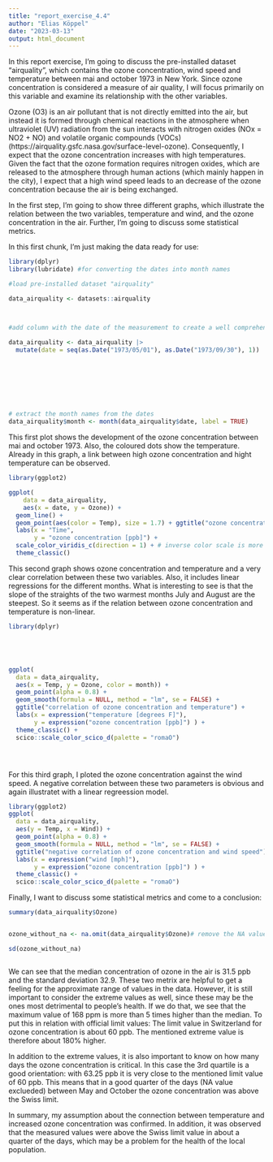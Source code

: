 ```yaml
---
title: "report_exercise_4.4"
author: "Elias Köppel"
date: "2023-03-13"
output: html_document
---
```


In this report exercise, I'm going to discuss the pre-installed dataset "airquality", which contains the ozone concentration, wind speed and temperature between mai and october 1973 in New York. Since ozone concentration is considered a measure of air quality, I will focus primarily on this variable and examine its relationship with the other variables. 

Ozone (O3) is an air pollutant that is not directly emitted into the air, but instead it is formed through chemical reactions in the atmosphere when ultraviolet (UV) radiation from the sun interacts with nitrogen oxides (NOx = NO2 + NO) and volatile organic compounds (VOCs) (https://airquality.gsfc.nasa.gov/surface-level-ozone). Consequently, I expect that the ozone concentration increases with high temperatures. Given the fact that the ozone formation requires nitrogen oxides, which are  released to the atmosphere through human actions (which mainly happen in the city), I expect that a high wind speed leads to an decrease of the ozone concentration because the air is being exchanged.  

In the first step, I'm going to show three different graphs, which illustrate the relation between the two variables, temperature and wind, and the ozone concentration in the air. Further, I'm going to discuss some statistical metrics. 




In this first chunk, I'm just making the data ready for use:
```r
library(dplyr)
library(lubridate) #for converting the dates into month names

#load pre-installed dataset "airquality"

data_airquality <- datasets::airquality



#add column with the date of the measurement to create a well comprehensible timeline in the following plots

data_airquality <- data_airquality |> 
  mutate(date = seq(as.Date("1973/05/01"), as.Date("1973/09/30"), 1))








# extract the month names from the dates
data_airquality$month <- month(data_airquality$date, label = TRUE)


```







This first plot shows the development of the ozone concentration between mai and october 1973. Also, the coloured dots show the temperature. Already in this graph, a link between high ozone concentration and hight temperature can be observed. 
```r
library(ggplot2)

ggplot(
    data = data_airquality,
    aes(x = date, y = Ozone)) +
  geom_line() +
  geom_point(aes(color = Temp), size = 1.7) + ggtitle("ozone concentration in 1973") +
  labs(x = "Time", 
       y = "ozone concentration [ppb]") +
  scale_color_viridis_c(direction = 1) + # inverse color scale is more intuitive here
  theme_classic()

```





This second graph shows ozone concentration and temperature and a very clear correlation between these two variables. Also, it includes linear regressions for the different months. What is interesting to see is that the slope of the straights of the two warmest months July and August are the steepest. So it seems as if the relation between ozone concentration and temperature is non-linear. 
```r

library(dplyr)





ggplot(
  data = data_airquality,
  aes(x = Temp, y = Ozone, color = month)) +
  geom_point(alpha = 0.8) +
  geom_smooth(formula = NULL, method = "lm", se = FALSE) +
  ggtitle("correlation of ozone concentration and temperature") +
  labs(x = expression("temperature [degrees F]"), 
       y = expression("ozone concentration [ppb]") ) +
  theme_classic() +
  scico::scale_color_scico_d(palette = "romaO")





```





For this third graph, I ploted the ozone concentration against the wind speed. A negative correlation between these two parameters is obvious and again illustratet with a linear regreession model. 

```r
library(ggplot2)
ggplot(
  data = data_airquality,
  aes(y = Temp, x = Wind)) +
  geom_point(alpha = 0.8) +
  geom_smooth(formula = NULL, method = "lm", se = FALSE) +
  ggtitle("negative correlation of ozone concentration and wind speed") +
  labs(x = expression("wind [mph]"), 
       y = expression("ozone concentration [ppb]") ) +
  theme_classic() +
  scico::scale_color_scico_d(palette = "romaO")
```



Finally, I want to discuss some statistical metrics and come to a conclusion:
```r

summary(data_airquality$Ozone)


ozone_without_na <- na.omit(data_airquality$Ozone)# remove the NA values to calculate the standard deviation

sd(ozone_without_na)



```
We can see that the median concentration of ozone in the air is 31.5 ppb and the standard deviation 32.9. These two metrix are helpful to get a feeling for the approximate range of values in the data.
However, it is still important to consider the extreme values as well, since these may be the ones most detrimental to people's health. If we do that, we see that the maximum value of 168 ppm is more than 5 times higher than the median. To put this in relation with official limit values: The limit value in Switzerland for ozone concentration is about 60 ppb. The mentioned extreme value is therefore about 180% higher.

In addition to the extreme values, it is also important to know on how many days the ozone concentration is critical. In this case the 3rd quartile is a good orientation: with 63.25 ppb it is very close to the mentioned limit value of 60 ppb. This means that in a good quarter of the days (NA value exclueded) between May and October the ozone concentration was above the Swiss limit. 


In summary, my assumption about the connection between temperature and increased ozone concentration was confirmed. In addition, it was observed that the measured values were above the Swiss limit value in about a quarter of the days, which may be a problem for the health of the local population. 


